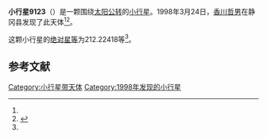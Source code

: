 {{Infobox planet
| bgcolour = #FFFFC0
| name = 9123 Yoshiko
| symbol = 
| image = 
| caption = 
| discovery = yes
| discovery_ref = 
| discoverer = [[香川哲男|香川哲男]]
| discovery_site = [[静冈县|静冈县]] 
| discovered = 1998年3月24日
| designations = yes
| mp_name = 
| named_after = 
| alt_names = 1998 FQ11/ 1952 DB1 / 1973 GD1 / 1977 CU2 / 1977 EC / 1981 AA4
| mp_category = [[主带小行星|主带小行星]]
| orbit_ref = <ref name="a">[http://ssd.jpl.nasa.gov/sbdb.cgi?sstr=9123 9123 Yoshiko] {{Wayback|url=http://ssd.jpl.nasa.gov/sbdb.cgi?sstr=9123 |date=20201124034512 }}，小行星數據庫瀏覽器（JPL Small-Body Database Browser）－[[美国国家航空航天局|美国国家航空航天局]]喷气推进实验室</ref>
| epoch = 2456400.5 (2013年4月18日更新)
| aphelion = {{convert|3.1266300|AU|km|3|abbr=on|lk=out}}
| perihelion = {{convert|2.0534092|AU|km|3|abbr=on}}
| semimajor = {{convert|2.5900196|AU|km|3|abbr=on}}
| eccentricity = 0.2071839
| period = 1522.484881 [[日|日]]<br />4.17[[儒略年|儒略年]]
| avg_speed = 
| inclination = 11.86675
| asc_node = 333.33989
| mean_anomaly = 
| arg_peri = 212.22418
| satellites = 
| physical_characteristics = yes
| dimensions = 
| mass = 
| density = 
| surface_grav = 
| escape_velocity = 
| sidereal_day = 
| axial_tilt = 
| pole_ecliptic_lat = 
| pole_ecliptic_lon = 
| albedo = 
| temperatures= 
| temp_name1 = 
| mean_temp_1 = 
| max_temp_1 = 
| temp_name2 = 
| max_temp_2 = 
| spectral_type = 
| abs_magnitude = 212.22418
}}

'''小行星9123'''（{{lang-en|9123 Yoshiko}}）是一颗围绕[[太阳|太阳]][[公转|公转]]的[[小行星|小行星]]。1998年3月24日，[[香川哲男|香川哲男]]在静冈县发现了此天体<ref name="a" /><ref>{{cite news|title=小行星列表|url=http://cfa-www.harvard.edu/iau/lists/NumberedMPs.txt|accessdate=2013-07-08|newspaper=哈佛大学|archive-date=2008-05-17|archive-url=https://web.archive.org/web/20080517010638/http://cfa-www.harvard.edu/iau/lists/NumberedMPs.txt|dead-url=no}}</ref>。

这颗小行星的[[绝对星等|绝对星等]]为212.22418等<ref name="a" />。

==参考文献==
{{reflist}}
{{Minor Planet Number|[[小行星9122|小行星9122]]|[[小行星9124|小行星9124]]}}

{{小天体}}

[[Category:小行星带天体|Category:小行星带天体]]
[[Category:1998年发现的小行星|Category:1998年发现的小行星]]

{{asteroid-stub}}